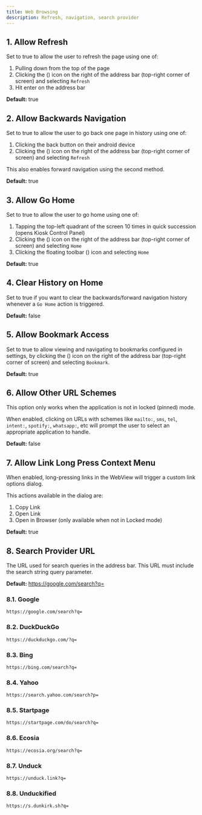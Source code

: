 ```yaml
---
title: Web Browsing
description: Refresh, navigation, search provider
---
```



## 1. Allow Refresh

Set to true to allow the user to refresh the page using one of:

1. Pulling down from the top of the page
1. Clicking the <span className="inline-flex">(<EllipsisVertical />)</span> icon on the right of the address bar (top-right corner of screen) and selecting `Refresh`
1. Hit enter on the address bar

**Default:** true

## 2. Allow Backwards Navigation

Set to true to allow the user to go back one page in history using one of:

1. Clicking the back button on their android device
1. Clicking the <span className="inline-flex">(<EllipsisVertical />)</span> icon on the right of the address bar (top-right corner of screen) and selecting `Refresh`

This also enables forward navigation using the second method.

**Default:** true

## 3. Allow Go Home

Set to true to allow the user to go home using one of:

1. Tapping the top-left quadrant of the screen 10 times in quick succession (opens Kiosk Control Panel)
1. Clicking the <span className="inline-flex">(<EllipsisVertical />)</span> icon on the right of the address bar (top-right corner of screen) and selecting `Home`
1. Clicking the floating toolbar <span className="inline-flex">(<Wrench className="-rotate-90"/>)</span> icon and selecting `Home`

**Default:** true

## 4. Clear History on Home

Set to true if you want to clear the backwards/forward navigation history
whenever a `Go Home` action is triggered.

**Default:** false

## 5. Allow Bookmark Access

Set to true to allow viewing and navigating to bookmarks configured in settings, by
clicking the <span className="inline-flex">(<EllipsisVertical />)</span> icon
on the right of the address bar (top-right corner of screen) and selecting `Bookmark`.

**Default:** true

## 6. Allow Other URL Schemes

This option only works when the application is not in locked (pinned) mode.

When enabled, clicking on URLs with schemes like `mailto:`, `sms`, `tel`,
`intent:`, `spotify:`, `whatsapp:`, etc will prompt the user to select an
appropriate application to handle.

**Default:** false

## 7. Allow Link Long Press Context Menu

When enabled, long-pressing links in the WebView will trigger a custom
link options dialog.

This actions available in the dialog are:

1. Copy Link
2. Open Link
3. Open in Browser (only available when not in Locked mode)

**Default:** true

## 8. Search Provider URL

The URL used for search queries in the address bar. This URL must include the search string query parameter.

**Default:** https://google.com/search?q=

### 8.1. Google

```
https://google.com/search?q=
```

### 8.2. DuckDuckGo

```
https://duckduckgo.com/?q=
```

### 8.3. Bing

```
https://bing.com/search?q=
```

### 8.4. Yahoo

```
https://search.yahoo.com/search?p=
```

### 8.5. Startpage

```
https://startpage.com/do/search?q=
```

### 8.6. Ecosia

```
https://ecosia.org/search?q=
```

### 8.7. Unduck

```
https://unduck.link?q=
```

### 8.8. Unduckified

```
https://s.dunkirk.sh?q=
```
